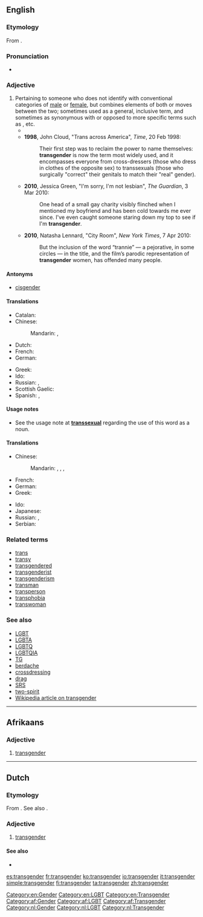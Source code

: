 ==English==
{{wikipedia}}

===Etymology===
From {{prefix|trans|gender}}.

===Pronunciation===
* {{a|UK}} {{IPA|/tɹanzˈdʒɛndə/}}

===Adjective===
{{en-adj}}

# Pertaining to someone who does not identify with conventional categories of [[male]] or [[female]], but combines elements of both or moves between the two; sometimes used as a general, inclusive term, and sometimes as synonymous with or opposed to more specific terms such as {{term|transsexual}}, {{term|transvestite}} etc.
#* {{quote-journal|journal=Maximum rocknroll|issue=109‎|year=1992|passage=I think the new punk rockers are going to be more androgynous, more bisexual, more '''transgender''', more ethnically diverse and less willing to take shit than ...}}
#* '''1998''', John Cloud, "Trans across America", ''Time'', 20 Feb 1998:
#*: Their first step was to reclaim the power to name themselves: '''transgender''' is now the term most widely used, and it encompasses everyone from cross-dressers (those who dress in clothes of the opposite sex) to transsexuals (those who surgically "correct" their genitals to match their "real" gender).
#* '''2010''', Jessica Green, "I'm sorry, I'm not lesbian", ''The Guardian'', 3 Mar 2010:
#*: One head of a small gay charity visibly flinched when I mentioned my boyfriend and has been cold towards me ever since. I've even caught someone staring down my top to see if I'm '''transgender'''.
#* '''2010''', Natasha Lennard, "City Room", ''New York Times'', 7 Apr 2010:
#*: But the inclusion of the word “trannie” — a pejorative, in some circles — in the title, and the film’s parodic representation of '''transgender''' women, has offended many people.

====Antonyms====
* [[cisgender]]

====Translations====
{{trans-top|pertaining to (etc.)}}
* Catalan: {{t|ca|transgènere}}
* Chinese:
*: Mandarin: {{t|zh|跨性别|sc=Hani}}, {{t|zh|跨性别|tr=kuàxìngbié|sc=Hani}}
* Dutch: {{t|nl|transgender}}
* French: {{t+|fr|transgenre}}
* German: {{t|de|transgender}}
{{trans-mid}}
* Greek: {{t|el|διεμφυλικός|m|tr=diemfylikós}}
* Ido: {{t+|io|transgenra|xs=Ido}}
* Russian: {{t|ru|трансгендерный|tr=transgéndɛrnyj|sc=Cyrl}}, {{t|ru|транссексуальный|tr=transsɛksuál'nyj|sc=Cyrl}}
* Scottish Gaelic: {{t-|gd|tar-ghnèitheach|xs=Scottish Gaelic}}
* Spanish: {{t|es|transgénero|m}}, {{t|es|transgénera|f}}
{{trans-bottom}}

====Usage notes====
* See the usage note at '''[[transsexual]]''' regarding the use of this word as a noun.

====Translations====
{{trans-top|a transgender person}}
* Chinese:
*: Mandarin: {{t|zh|跨性別的人|sc=Hani}}, {{t|zh|跨性别的人|tr=kuàxìngbié de rén|sc=Hani}}, {{t|zh|跨性別者|sc=Hani}}, {{t|zh|跨性别者|tr=kuàxìngbiézhě|sc=Hani}}
* French: {{t|fr|transgenre|m|f}}
* German: {{t|de|Transgender|m}}
* Greek: {{t|el|διεμφυλικός|m|tr=diemfylikós}}
{{trans-mid}}
* Ido: {{t|io|transgenro|xs=Ido}}
* Japanese: {{t|ja|トランスジェンダー|tr=toransujendā|sc=Jpan}}
* Russian: {{t|ru|трансгендер|m|tr=transgéndɛr|sc=Cyrl}}, {{t|ru|транссексуал|m|tr=transsɛksuál|sc=Cyrl}}
* Serbian: {{t|sr|transrodno|n|tr=трансродно|sc=Cyrl}}
{{trans-bottom}}

===Related terms===
* [[trans]]
* [[transy]]
* [[transgendered]]
* [[transgenderist]]
* [[transgenderism]]
* [[transman]]
* [[transperson]]
* [[transphobia]]
* [[transwoman]]

===See also===
* [[LGBT]]
* [[LGBTA]]
* [[LGBTQ]]
* [[LGBTQIA]]
* [[TG]]
* [[berdache]]
* [[crossdressing]]
* [[drag]]
* [[SRS]]
* [[two-spirit]]
* [[w:Transgender|Wikipedia article on transgender]]

[[Category:en:Gender]]
[[Category:en:LGBT]]
[[Category:en:Transgender]]

----

==Afrikaans==

===Adjective===
{{head|af|adjective}}

# [[#English|transgender]]

[[Category:af:Gender]]
[[Category:af:LGBT]]
[[Category:af:Transgender]]

----

==Dutch==

===Etymology===
From {{etyl|en|nl}} {{term|transgender|lang=en}}. See also {{term|gender|lang=nl}}.

===Adjective===
{{nl-adj|inv}}

# [[#English|transgender]]

====See also====
* {{l|nl|transseksueel}}

[[Category:nl:Gender]]
[[Category:nl:LGBT]]
[[Category:nl:Transgender]]

[[es:transgender]]
[[fr:transgender]]
[[ko:transgender]]
[[io:transgender]]
[[it:transgender]]
[[simple:transgender]]
[[fi:transgender]]
[[ta:transgender]]
[[zh:transgender]]